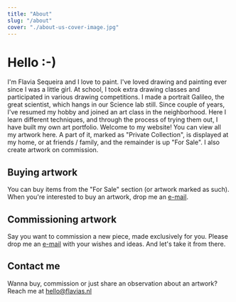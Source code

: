 ```yaml
---
title: "About"
slug: "/about"
cover: "./about-us-cover-image.jpg"
---
```


# Hello :-)

I'm Flavia Sequeira and I love to paint. I've loved drawing and painting ever since I was a little girl. At school, I took extra drawing classes and participated in various drawing competitions. I made a portrait Galileo, the great scientist, which hangs in our Science lab still. Since couple of years, I've resumed my hobby and joined an art class in the neighborhood. Here I learn different techniques, and through the process of trying them out, I have built my own art portfolio.
Welcome to my website! 
You can view all my artwork here. A part of it, marked as "Private Collection", is displayed at my home, or at friends / family, and the remainder is up "For Sale". I also create artwork on commission.

## Buying artwork
You can buy items from the "For Sale" section (or artwork marked as such).
When you're interested to buy an artwork, drop me an [e-mail](mailto:hello@flavias.nl).
        
## Commissioning artwork
Say you want to commission a new piece, made exclusively for you. Please drop me an [e-mail](mailto:hello@flavias.nl) with your wishes and ideas. And let's take it from there.

## Contact me
Wanna buy, commission or just share an observation about an artwork? Reach me at [hello@flavias.nl](mailto:hello@flavias.nl) 